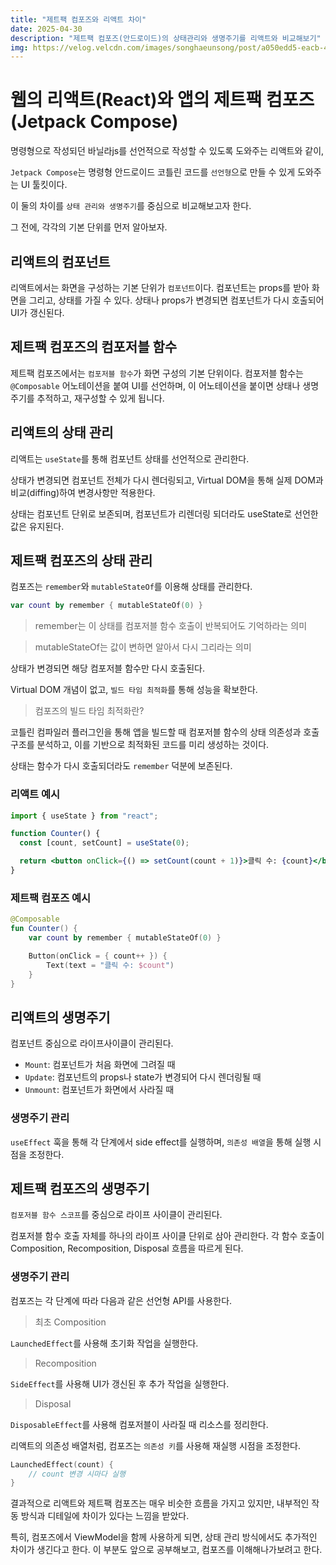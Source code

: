 ```yaml
---
title: "제트팩 컴포즈와 리액트 차이"
date: 2025-04-30
description: "제트팩 컴포즈(안드로이드)의 상태관리와 생명주기를 리액트와 비교해보기"
img: https://velog.velcdn.com/images/songhaeunsong/post/a050edd5-eacb-4fc3-a3bf-386ccaea8e69/image.png
---
```


# 웹의 리액트(React)와 앱의 제트팩 컴포즈(Jetpack Compose)

명령형으로 작성되던 바닐라js를 선언적으로 작성할 수 있도록 도와주는 리액트와 같이,

`Jetpack Compose`는 명령형 안드로이드 코틀린 코드를 `선언형`으로 만들 수 있게 도와주는 UI 툴킷이다.

이 둘의 차이를 `상태 관리와 생명주기`를 중심으로 비교해보고자 한다.

그 전에, 각각의 기본 단위를 먼저 알아보자.

## 리액트의 컴포넌트

리액트에서는 화면을 구성하는 기본 단위가 `컴포넌트`이다.
컴포넌트는 props를 받아 화면을 그리고, 상태를 가질 수 있다.
상태나 props가 변경되면 컴포넌트가 다시 호출되어 UI가 갱신된다.

## 제트팩 컴포즈의 컴포저블 함수

제트팩 컴포즈에서는 `컴포저블 함수`가 화면 구성의 기본 단위이다.
컴포저블 함수는 `@Composable` 어노테이션을 붙여 UI를 선언하며,
이 어노테이션을 붙이면 상태나 생명주기를 추적하고, 재구성할 수 있게 됩니다.

## 리액트의 상태 관리

리액트는 `useState`를 통해 컴포넌트 상태를 선언적으로 관리한다.

상태가 변경되면 컴포넌트 전체가 다시 렌더링되고, Virtual DOM을 통해 실제 DOM과 비교(diffing)하여 변경사항만 적용한다.

상태는 컴포넌트 단위로 보존되며, 컴포넌트가 리렌더링 되더라도 useState로 선언한 값은 유지된다.

## 제트팩 컴포즈의 상태 관리

컴포즈는 `remember`와 `mutableStateOf`를 이용해 상태를 관리한다.

```kotlin
var count by remember { mutableStateOf(0) }
```

> remember는 이 상태를 컴포저블 함수 호출이 반복되어도 기억하라는 의미

> mutableStateOf는 값이 변하면 알아서 다시 그리라는 의미

상태가 변경되면 해당 컴포저블 함수만 다시 호출된다.

Virtual DOM 개념이 없고, `빌드 타임 최적화`를 통해 성능을 확보한다.

> 컴포즈의 빌드 타임 최적화란?

코틀린 컴파일러 플러그인을 통해 앱을 빌드할 때 컴포저블 함수의 상태 의존성과 호출 구조를 분석하고, 이를 기반으로 최적화된 코드를 미리 생성하는 것이다.

상태는 함수가 다시 호출되더라도 `remember` 덕분에 보존된다.

### 리액트 예시

```jsx
import { useState } from "react";

function Counter() {
  const [count, setCount] = useState(0);

  return <button onClick={() => setCount(count + 1)}>클릭 수: {count}</button>;
}
```

### 제트팩 컴포즈 예시

```kotlin
@Composable
fun Counter() {
    var count by remember { mutableStateOf(0) }

    Button(onClick = { count++ }) {
        Text(text = "클릭 수: $count")
    }
}

```

## 리액트의 생명주기

컴포넌트 중심으로 라이프사이클이 관리된다.

- `Mount`: 컴포넌트가 처음 화면에 그려질 때
- `Update`: 컴포넌트의 props나 state가 변경되어 다시 렌더링될 때
- `Unmount`: 컴포넌트가 화면에서 사라질 때

### 생명주기 관리

`useEffect` 훅을 통해 각 단계에서 side effect를 실행하며, `의존성 배열`을 통해 실행 시점을 조정한다.

## 제트팩 컴포즈의 생명주기

`컴포저블 함수 스코프`를 중심으로 라이프 사이클이 관리된다.

컴포저블 함수 호출 자체를 하나의 라이프 사이클 단위로 삼아 관리한다.
각 함수 호출이 Composition, Recomposition, Disposal 흐름을 따르게 된다.

### 생명주기 관리

컴포즈는 각 단계에 따라 다음과 같은 선언형 API를 사용한다.

> 최초 Composition

`LaunchedEffect`를 사용해 초기화 작업을 실행한다.

> Recomposition

`SideEffect`를 사용해 UI가 갱신된 후 추가 작업을 실행한다.

> Disposal

`DisposableEffect`를 사용해 컴포저블이 사라질 때 리소스를 정리한다.

리액트의 의존성 배열처럼, 컴포즈는 `의존성 키`를 사용해 재실행 시점을 조정한다.

```kotlin
LaunchedEffect(count) {
    // count 변경 시마다 실행
}

```

결과적으로 리액트와 제트팩 컴포즈는 매우 비슷한 흐름을 가지고 있지만, 내부적인 작동 방식과 디테일에 차이가 있다는 느낌을 받았다.

특히, 컴포즈에서 ViewModel을 함께 사용하게 되면, 상태 관리 방식에서도 추가적인 차이가 생긴다고 한다. 이 부분도 앞으로 공부해보고, 컴포즈를 이해해나가보려고 한다.
